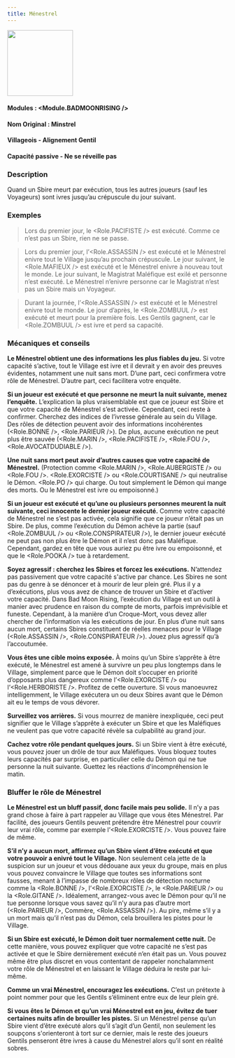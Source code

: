 ```yaml
---
title: Ménestrel
---
```



<img src='/img/blood-on-the-clocktower/roles/menestrel.png' height='150' />

#### Modules : <Module.BADMOONRISING />
#### Nom Original : Minstrel
#### Villageois - Alignement Gentil
#### Capacité passive - Ne se réveille pas

### Description

Quand un Sbire meurt par exécution, tous les autres joueurs (sauf les Voyageurs) sont ivres jusqu’au crépuscule du jour suivant.
 
### Exemples

> Lors du premier jour, le <Role.PACIFISTE /> est exécuté. Comme ce n’est pas un Sbire, rien ne se passe. 

> Lors du premier jour, l’<Role.ASSASSIN /> est exécuté et le Ménestrel enivre tout le Village jusqu’au prochain crépuscule. Le jour suivant, le <Role.MAFIEUX /> est exécuté et le Ménestrel enivre à nouveau tout le monde. Le jour suivant, le Magistrat Maléfique est exilé et personne n’est exécuté. Le Ménestrel n’enivre personne car le Magistrat n’est pas un Sbire mais un Voyageur.

> Durant la journée, l’<Role.ASSASSIN /> est exécuté et le Ménestrel enivre tout le monde. Le jour d’après, le <Role.ZOMBUUL /> est exécuté et meurt pour la première fois. Les Gentils gagnent, car le <Role.ZOMBUUL /> est ivre et perd sa capacité.

### Mécaniques et conseils

**Le Ménestrel obtient une des informations les plus fiables du jeu.** Si votre capacité s’active, tout le Village est ivre et il devrait y en avoir des preuves évidentes, notamment une nuit sans mort. D’une part, ceci confirmera votre rôle de Ménestrel. D’autre part, ceci facilitera votre enquête.

**Si un joueur est exécuté et que personne ne meurt la nuit suivante, menez l’enquête.** L’explication la plus vraisemblable est que ce joueur est Sbire et que votre capacité de Ménestrel s’est activée. Cependant, ceci reste à confirmer. Cherchez des indices de l’ivresse générale au sein du Village. Des rôles de détection peuvent avoir des informations incohérentes (<Role.BONNE />, <Role.PARIEUR />). De plus, aucune exécution ne peut plus être sauvée (<Role.MARIN />, <Role.PACIFISTE />, <Role.FOU />, <Role.AVOCATDUDIABLE />).

**Une nuit sans mort peut avoir d’autres causes que votre capacité de Ménestrel.** (Protection comme <Role.MARIN />, <Role.AUBERGISTE /> ou <Role.FOU />. <Role.EXORCISTE /> ou <Role.COURTISANE /> qui neutralise le Démon. <Role.PO /> qui charge. Ou tout simplement le Démon qui mange des morts. Ou le Ménestrel est ivre ou empoisonné.)

**Si un joueur est exécuté et qu’une ou plusieurs personnes meurent la nuit suivante, ceci innocente le dernier joueur exécuté.** Comme votre capacité de Ménestrel ne s’est pas activée, cela signifie que ce joueur n’était pas un Sbire. De plus, comme l’exécution du Démon achève la partie (sauf <Role.ZOMBUUL /> ou <Role.CONSPIRATEUR />), le dernier joueur exécuté ne peut pas non plus être le Démon et il n’est donc pas Maléfique. Cependant, gardez en tête que vous auriez pu être ivre ou empoisonné, et que le <Role.POOKA /> tue à retardement.

**Soyez agressif : cherchez les Sbires et forcez les exécutions.** N’attendez pas passivement que votre capacité s'active par chance. Les Sbires ne sont pas du genre à se dénoncer et à mourir de leur plein gré. Plus il y a d’exécutions, plus vous avez de chance de trouver un Sbire et d’activer votre capacité. Dans Bad Moon Rising, l’exécution du Village est un outil à manier avec prudence en raison du compte de morts, parfois imprévisible et funeste. Cependant, à la manière d’un Croque-Mort, vous devez aller chercher de l’information via les exécutions de jour. En plus d’une nuit sans aucun mort, certains Sbires constituent de réelles menaces pour le Village (<Role.ASSASSIN />, <Role.CONSPIRATEUR />). Jouez plus agressif qu’à l’accoutumée.

**Vous êtes une cible moins exposée.** À moins qu’un Sbire s’apprête à être exécuté, le Ménestrel est amené à survivre un peu plus longtemps dans le Village, simplement parce que le Démon doit s’occuper en priorité d’opposants plus dangereux comme l’<Role.EXORCISTE /> ou l’<Role.HERBORISTE />. Profitez de cette ouverture. Si vous manoeuvrez intelligemment, le Village exécutera un ou deux Sbires avant que le Démon ait eu le temps de vous dévorer.

**Surveillez vos arrières.** Si vous mourrez de manière inexpliquée, ceci peut signifier que le Village s’apprête à exécuter un Sbire et que les Maléfiques ne veulent pas que votre capacité révèle sa culpabilité au grand jour. 

**Cachez votre rôle pendant quelques jours.** Si un Sbire vient à être exécuté, vous pouvez jouer un drôle de tour aux Maléfiques. Vous bloquez toutes leurs capacités par surprise, en particulier celle du Démon qui ne tue personne la nuit suivante. Guettez les réactions d'incompréhension le matin.

### Bluffer le rôle de Ménestrel

**Le Ménestrel est un bluff passif, donc facile mais peu solide.** Il n’y a pas grand chose à faire à part rappeler au Village que vous êtes Ménestrel. Par facilité, des joueurs Gentils peuvent prétendre être Ménestrel pour couvrir leur vrai rôle, comme par exemple l’<Role.EXORCISTE />. Vous pouvez faire de même.

**S’il n’y a aucun mort, affirmez qu’un Sbire vient d’être exécuté et que votre pouvoir a enivré tout le Village.** Non seulement cela jette de la suspicion sur un joueur et vous dédouane aux yeux du groupe, mais en plus vous pouvez convaincre le Village que toutes ses informations sont fausses, menant à l’impasse de nombreux rôles de détection nocturne comme la <Role.BONNE />, l’<Role.EXORCISTE />, le <Role.PARIEUR /> ou la <Role.GITANE />. Idéalement, arrangez-vous avec le Démon pour qu’il ne tue personne lorsque vous savez qu’il n’y aura pas d’autre mort (<Role.PARIEUR />, Commère, <Role.ASSASSIN />). Au pire, même s’il y a un mort mais qu’il n’est pas du Démon, cela brouillera les pistes pour le Village.

**Si un Sbire est exécuté, le Démon doit tuer normalement cette nuit.** De cette manière, vous pouvez expliquer que votre capacité ne s’est pas activée et que le Sbire dernièrement exécuté n’en était pas un. Vous pouvez même être plus discret en vous contentant de rappeler nonchalamment votre rôle de Ménestrel et en laissant le Village déduira le reste par lui-même.

**Comme un vrai Ménestrel, encouragez les exécutions.** C’est un prétexte à point nommer pour que les Gentils s’éliminent entre eux de leur plein gré.

**Si vous êtes le Démon et qu’un vrai Ménestrel est en jeu, évitez de tuer certaines nuits afin de brouiller les pistes.** Si un Ménestrel pense qu’un Sbire vient d’être exécuté alors qu’il s’agit d’un Gentil, non seulement les soupçons s'orienteront à tort sur ce dernier, mais le reste des joueurs Gentils penseront être ivres à cause du Ménestrel alors qu’il sont en réalité sobres.

